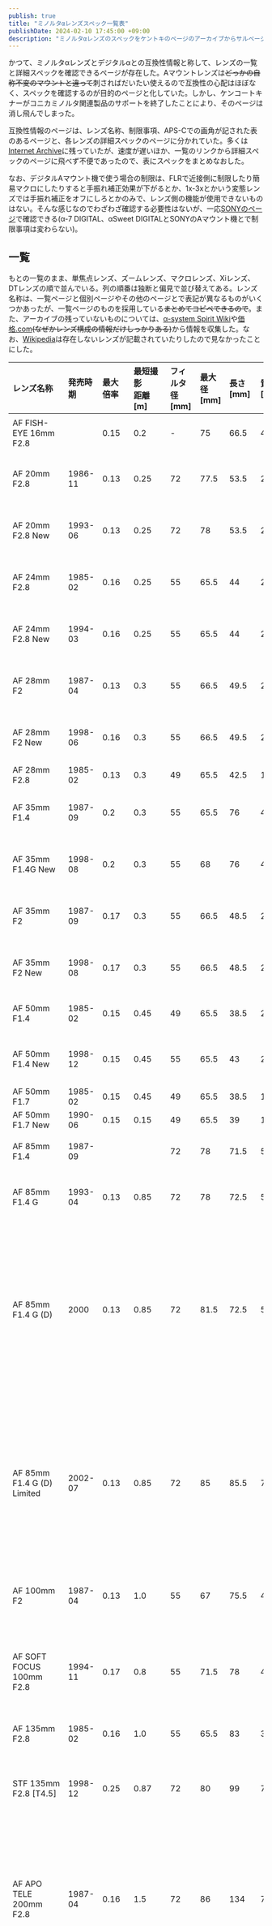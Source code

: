 ```yaml
---
publish: true
title: "ミノルタαレンズスペック一覧表"
publishDate: 2024-02-10 17:45:00 +09:00
description: "ミノルタαレンズのスペックをケントキのページのアーカイブからサルベージしてまとめなおした話。"
---
```


<style set:html="main {max-width: 100% !important;}"></style>

かつて、ミノルタαレンズとデジタルαとの互換性情報と称して、レンズの一覧と詳細スペックを確認できるページが存在した。Aマウントレンズは~~どっかの自称不変のマウントと違って~~刺さればだいたい使えるので互換性の心配はほぼなく、スペックを確認するのが目的のページと化していた。しかし、ケンコートキナーがコニカミノルタ関連製品のサポートを終了したことにより、そのページは消し飛んでしまった。

互換性情報のページは、レンズ名称、制限事項、APS-Cでの画角が記された表のあるページと、各レンズの詳細スペックのページに分かれていた。多くは[Internet Archive](https://web.archive.org/web/*/http://www.kenko-tokina.co.jp/konicaminolta/support/compatible/lens/*)に残っていたが、速度が遅いほか、一覧のリンクから詳細スペックのページに飛べず不便であったので、表にスペックをまとめなおした。

なお、デジタルAマウント機で使う場合の制限は、FLRで近接側に制限したり簡易マクロにしたりすると手振れ補正効果が下がるとか、1x-3xとかいう変態レンズでは手振れ補正をオフにしろとかのみで、レンズ側の機能が使用できないものはない。そんな感じなのでわざわざ確認する必要性はないが、一応[SONYのページ](https://knowledge.support.sony.jp/electronics/support/articles/00265246)で確認できる(α-7 DIGITAL、αSweet DIGITALとSONYのAマウント機とで制限事項は変わらない)。

## 一覧

もとの一覧のまま、単焦点レンズ、ズームレンズ、マクロレンズ、Xiレンズ、DTレンズの順で並んでいる。列の順番は独断と偏見で並び替えてある。レンズ名称は、一覧ページと個別ページやその他のページとで表記が異なるものがいくつかあったが、一覧ページのものを採用している~~まとめてコピペできるので~~。また、アーカイブの残っていないものについては、[α-system Spirit Wiki](https://wiki.a-system.net/index.php/%E3%83%AC%E3%83%B3%E3%82%BA%EF%BC%88%E3%83%9F%E3%83%8E%E3%83%AB%E3%82%BF/%E3%82%B3%E3%83%8B%E3%82%AB%E3%83%9F%E3%83%8E%E3%83%AB%E3%82%BF%EF%BC%89)や[価格.com](https://kakaku.com/camera/camera-lens/itemlist.aspx?pdf_ma=400&pdf_so=d1&pdf_ob=0)<del>(なぜかレンズ構成の情報だけしっかりある\)</del>から情報を収集した。なお、[Wikipedia](https://ja.wikipedia.org/wiki/%CE%91_(%E3%82%AB%E3%83%A1%E3%83%A9)#%E3%83%9F%E3%83%8E%E3%83%AB%E3%82%BF%E3%83%BB%CE%B1%E3%83%AC%E3%83%B3%E3%82%BA)は存在しないレンズが記載されていたりしたので見なかったことにした。

|レンズ名称|発売時期|最大<br />倍率|最短撮影<br />距離[m]|フィルタ径<br />[mm]|最大径<br />[mm]|長さ<br />[mm]|質量<br />[g]|絞り羽根枚数|最小<br />絞り|群|枚|フード|その他|
|:----|:----|:----|:----|:----|:----|:----|:----|:----|:----|:----|:----|:----|:----|
|AF FISH-EYE 16mm F2.8| |0.15|0.2|-|75|66.5|400|7|22|8|11|花形固定|アーカイブなし|
|AF 20mm F2.8|1986-11|0.13|0.25|72|77.5|53.5|285|7|22|9|10|花形バヨネット| |
|AF 20mm F2.8 New|1993-06|0.13|0.25|72|78|53.5|285|7(円形)|22|9|10|花形バヨネット| |
|AF 24mm F2.8|1985-02|0.16|0.25|55|65.5|44|215|7|22|8|8|花形バヨネット| |
|AF 24mm F2.8 New|1994-03|0.16|0.25|55|65.5|44|215|7(円形)|22|8|8|花形バヨネット| |
|AF 28mm F2|1987-04|0.13|0.3|55|66.5|49.5|285|7|22|9|9|花形バヨネット| |
|AF 28mm F2 New|1998-06|0.16|0.3|55|66.5|49.5|285|7(円形)|22|9|9|花形バヨネット| |
|AF 28mm F2.8|1985-02|0.13|0.3|49|65.5|42.5|185|7|22|5|5|内蔵| |
|AF 35mm F1.4|1987-09|0.2|0.3|55|65.5|76|470|9(円形)|22|8|10|花形バヨネット| |
|AF 35mm F1.4G New|1998-08|0.2|0.3|55|68|76|490|9(円形)|22|8|10|花形バヨネット|フォーカスホールドボタン|
|AF 35mm F2|1987-09|0.17|0.3|55|66.5|48.5|240|7|22|6|7|花形バヨネット| |
|AF 35mm F2 New|1998-08|0.17|0.3|55|66.5|48.5|240|7(円形)|22|6|7|花形バヨネット| |
|AF 50mm F1.4|1985-02|0.15|0.45|49|65.5|38.5|235|7|22|6|7|内蔵|アーカイブなし|
|AF 50mm F1.4 New|1998-12|0.15|0.45|55|65.5|43|235|7(円形)|22|6|7|丸形バヨネット| |
|AF 50mm F1.7|1985-02|0.15|0.45|49|65.5|38.5|185|7|22|5|6|内蔵| |
|AF 50mm F1.7 New|1990-06|0.15|0.15|49|65.5|39|170|7|22|5|6|内蔵| |
|AF 85mm F1.4|1987-09| | |72|78|71.5|550|9(円形)| |6|7| |アーカイブなし|
|AF 85mm F1.4 G|1993-04|0.13|0.85|72|78|72.5|550|9(円形)|22|6|7|丸形バヨネット|フォーカスホールドボタン|
|AF 85mm F1.4 G (D)|2000|0.13|0.85|72|81.5|72.5|560|9(円形)| |6|7| |アーカイブなし、フォーカスホールドボタン、AF時フォーカスリング非回転、ADI調光対応|
|AF 85mm F1.4 G (D) Limited|2002-07|0.13|0.85|72|85|85.5|755|9(円形)| |6|7|丸形バヨネット|アーカイブなし、フォーカスホールドボタン、AF時フォーカスリング非回転、ADI調光対応|
|AF 100mm F2|1987-04|0.13|1.0|55|67|75.5|480|9(円形)|32|6|7|丸形バヨネット| |
|AF SOFT FOCUS 100mm F2.8|1994-11|0.17|0.8|55|71.5|78|440|9(円形)|32|7|7|丸形スナップ|フォーカスホールドボタン、ソフトフォーカス機能|
|AF 135mm F2.8|1985-02|0.16|1.0|55|65.5|83|365|7|32|5|7|内蔵| |
|STF 135mm F2.8 [T4.5]|1998-12|0.25|0.87|72|80|99|730|自動9手動10(円形)|31[32]|6|8|丸形バヨネット|1.4x/2xテレコン(初期、II、Dタイプ)装着可能|
|AF APO TELE 200mm F2.8|1987-04|0.16|1.5|72|86|134|790|9|32|7|8|内蔵|フォーカスレンジリミッター、1.4x/2xテレコン(初期タイプ)装着可能|
|High Speed AF APO TELE 200mm F2.8 G|1989-04|0.16|1.5|72|86|134|790|9|32|7|8|内蔵|フォーカスホールドボタン、フォーカスレンジリミッター、1.4x/2xテレコン(IIまたはDタイプ)装着可能|
|AF APO TELE 300mm F2.8|1985-02|0.14|2.5|42(差込)|128|238.5|2480|9|32|9|11|内蔵|フォーカスレンジリミッター、1.4x/2xテレコン(初期タイプ)装着可能|
|High Speed AF APO TELE 300mmF2.8 G|1989-04|0.14|2.5|42(差込)|128|238.5|2480|9|32|9|11|内蔵|フォーカスホールドボタン、フォーカスレンジリミッター、1.4x/2xテレコン(IIまたはDタイプ)装着可能|
|AF APO TELE 300mm F2.8 G (D) SSM|2003-06-27|0.18|2.0|42(差込)|122|242.5|2310|9(円形)|32|12|13|丸形かぶせ|フォーカスホールドボタン、フォーカスレンジリミッター、AF時フォーカスリング非回転、1.4x/2xテレコン(Dタイプ)装着可能、ADI調光対応|
|AF APO TELE 300mm F4 G|1994-11|0.14|2.5|42(差込)|91|220.5|1410|9(円形)|32|7|9|丸形かぶせ|フォーカスホールドボタン、フォーカスレンジリミッター、1.4x/2xテレコン(IIまたはDタイプ)装着可能|
|AF APO TELE 400mm F4.5 G|1995-09|0.15|3.0|42(差込)|109|275|1920|9(円形)| |7|9|丸形かぶせ|アーカイブなし、フォーカスホールドボタン、フォーカスレンジリミッター、1.4x/2xテレコン(IIまたはDタイプ)装着可能|
|AF REFLEX 500mm F8|1989-04|0.13|4.0|専用(差込)|89|118|665|-|8|5|7|丸形ねじ込み(Φ82)|フォーカスホールドボタン|
|AF APO TELE 600mm F4|1986-02|0.11|6|42(差込)|169|449|5500|9|32|9|10| |アーカイブなし、インターナルフォーカシング、プリフォーカス機構付き|
|High Speed AF APO TELE 600mmF4 G| |0.11|6|42(差込)|169|449|5500|9|32|9|10|内蔵|アーカイブなし、フォーカスホールドボタン|
|AF ZOOM 17-35mm F2.8-4 (D)|2004-11-19|0.19|0.3|77|83|88.5|430|7(円形)|22-32|11|14|花形バヨネット|ADI調光対応|
|AF ZOOM 17-35mm F3.5 G|1997-06|0.17|0.3|77|82.5|90.5|600|7(円形)|22|12|15|花形バヨネット|フォーカスホールドボタン|
|AF ZOOM 20-35mm F3.5-4.5|1997-11|0.08|0.5|72|77.5|69.5|325|8|22-27|11|13|丸形バヨネット| |
|AF ZOOM 24-50mm F4|1987-09|0.18|0.35|55|69|60|285|7|22|7|7|丸形スナップ| |
|AF ZOOM 24-50mm F4 New|1992-11|0.18|0.35|55|69|60|285|7|22|7|7|丸形スナップ| |
|AF ZOOM 24-85mm F3.5-4.5|1993-11|0.17|0.5|62|73|73|415|7|22-27|12|14|花形バヨネット| |
|AF ZOOM 24-85mm F3.5-4.5 New|1997-06|0.17|0.5|62|74|73|415|7(円形)|22-27|12|14|花形バヨネット| |
|AF ZOOM 24-105mm F3.5-4.5 (D)|2000-09|0.18|0.5|62|71|69|395|7(円形)|22-27|11|12|花形バヨネット|AF時フォーカスリング非回転、ADI調光対応|
|AF ZOOM 28-70mm F2.8 G|1993-04|0.09|0.85|72|83|114.5|850|9(円形)|22|11|16|丸形バヨネット|フォーカスホールドボタン|
|AF ZOOM 28-75mm F2.8 (D)|2004-11-19|0.26|0.33|67|73|94|510|7(円形)|32|14|16|花形バヨネット|ADI調光対応|
|AF ZOOM 28-80mm F3.5-5.6|1998-06|0.26|0.38|62|69|74|230|8|22-38|10|10|丸形バヨネット| |
|AF ZOOM 28-80mm F3.5-5.6 II| | | |62|68|74|230|8| |10|10| |アーカイブなし|
|AF ZOOM 28-80mm F3.5-5.6 (D)| | | |55|63|68|190| | |7|8| |アーカイブなし|
|AF ZOOM 28-80mm F4-5.6|1994-01| | |55|68|67.5|250|7| |7|7| |アーカイブなし|
|AF ZOOM 28-85mm F3.5-4.5|1985-02|0.12|0.8|55|68.5|85.5|490|7|22-27|10|13|丸形スナップ| |
|AF ZOOM 28-85mm F3.5-4.5 New|1992-07|0.12|0.8|55|68.5|85.5|490|7|22-27|10|13|丸形スナップ| |
|AF ZOOM 28-100mm F3.5-5.6 (D)|2004-01-23|0.48|0.25|55|66|78|240|9(円形)|22-38|8|10|丸形バヨネット|[ニュースリリース](https://www.konicaminolta.jp/about/release/2004/0108_02_01.html)|
|AF ZOOM 28-105mm F3.5-4.5|1995-03|0.21|0.5|62|73|80|485|7|22-27|10|13|花形バヨネット| |
|AF ZOOM 28-105mm F3.5-4.5 New|1997-06|0.21|0.5|62|74|80|485|7(円形)|22-27|10|13|花形バヨネット| |
|AF ZOOM 28-135mm F4-4.5|1985-02|0.09|1.5|72|75|109|750|7|22-27|13|16|-| |
|AF ZOOM 35-70mm F3.5-4.5|1993-11| | |49|68.5|63|220|7| |7|7| |アーカイブなし|
|AF ZOOM 35-70mm F3.5-4.5 New|1995-04| | |49|68.5|63|210|7| |7|7| |アーカイブなし|
|AF ZOOM 35-70mm F4|1985-02| | |49|68|52|255|7| |6|6| |アーカイブなし|
|AF ZOOM 35-80mm F4-5.6|1988-09|0.18|0.5|46|65|58|220|7|22-32|8|8|-| |
|AF ZOOM 35-80mm F4-5.6 II|1999-03|0.25|0.38|49|63|66|150|7|22-32|8|8|丸形バヨネット| |
|AF ZOOM 35-105mm F3.5-4.5|1985-02|0.08|1.5|55|68.5|87|485|7|22-27|12|14|丸形スナップ| |
|AF ZOOM 35-105mm F3.5-4.5 New|1988-05|0.15|0.85|55|68.5|59.5|290|7|22-27|10|12|丸形スナップ| |
|AF APO TELE ZOOM 70-200mm F2.8 G (D) SSM|2003-06|0.21|1.2|77|87|196.5|1340|9(円形)|32|16|19|花形バヨネット|フォーカスホールドボタン、フォーカスレンジリミッター、AF時フォーカスリング非回転、1.4x/2xテレコン(Dタイプ)装着可能、ADI調光対応|
|AF ZOOM 70-210mm F3.5-4.5|1988-06|0.26|1.1|55|72.5|100|420|9|22-27|12|12|丸形スナップ|アーカイブなし、フォーカスホールドボタン|
|AF ZOOM 70-210mm F4|1985-02|0.26|1.1|55|72.5|152|695|7|32|9|12|丸形スナップ| |
|AF ZOOM 70-210mm F4.5-5.6|1993-11| | |49|69|93|350|7| |10|10| |アーカイブなし|
|AF ZOOM 70-210mm F4.5-5.6 II| | | |49|69.5|93|320|7| |10|10| |アーカイブなし|
|AF ZOOM 75-300mm F4.5-5.6|1986-02|0.26|1.5|55|72.5|163.5|865|9|32-38|11|13|丸形スナップ|フォーカスレンジリミッター|
|AF ZOOM 75-300mm F4.5-5.6 New|1994-11|0.25|1.5|55|72.5|122|525|7|32-38|10|13|丸形バヨネット|フォーカスホールドボタン|
|AF ZOOM 75-300mm F4.5-5.6 II|1998-06|0.25|1.5|55|72.5|122|490|7|32-38|10|13|丸形バヨネット| |
|AF ZOOM 75-300mm F4.5-5.6 (D)|2001-07|0.25|1.5|55|71|122|460|7(円形)|32-38|10|13|丸形バヨネット|ADI調光対応|
|AF APO TELE ZOOM 80-200mm F2.8|1987-09|0.13|1.8|72|87.5|166.5|1350|9(円形)|32|13|16|丸形バヨネット| |
|High Speed AF APO TELE ZOOM 80-200mm F2.8 G|1993-03|0.13|1.8|72|88.5|166.5|1280|9(円形)|32|13|16|丸形バヨネット|フォーカスホールドボタン|
|AF ZOOM 80-200mm F4.5-5.6|1988-09|0.16|1.5|46|67|78|290|7| |9|9|-|アーカイブなし|
|AF ZOOM 100-200mm F4.5|1986-04|0.12|1.9|49|69.5|94.5|375|7|22|7|8|丸形スナップ|アーカイブなし|
|AF ZOOM 100-300mm F4.5-5.6|1988-05| |1.5|55|72.5|100|410|9| |9|11| |アーカイブなし、フォーカスホールドボタン|
|AF APO TELE ZOOM 100-300mm F4.5-5.6|1993-11|0.24|1.5|55|73.5|101.5|435|9|32-38|10|1|丸形スナップ|フォーカスホールドボタン|
|AF APO TELE ZOOM 100-300mm F4.5-5.6 (D)|2000-09|0.24|1.5|55|73.5|101.5|485|9(円形)|32-38|10|11|丸形バヨネット|フォーカスホールドボタン、AF時フォーカスリング非回転、ADI調光対応|
|AF APO TELE ZOOM 100-400mm F4.5-6.7|1995-07|0.25|2.0|72|79.5|149|840|9(円形)|32-45|11|14|丸形バヨネット|フォーカスホールドボタン|
|AF MACRO 50mm F2.8|1985-02|1.0|0.2|55|68.5|59.5|310|7|32|6|7|-| |
|AF MACRO 50mm F2.8 NEW|1993-06|1.0|0.2|55|70|60|315|7(円形)|32|6|7|-|フォーカスホールドボタン、フォーカスレンジリミッター|
|AF MACRO 50mm F2.8 (D)|2001-04|1.0|0.2|55|71.5|60|295|7(円形)|32|6|7|-|フォーカスホールドボタン、フォーカスレンジリミッター、AF時フォーカスリング非回転、ADI調光対応|
|AF MACRO 50mm F3.5|1994-04|0.5|0.23|55|66|55|240|7|32|5|5|-| |
|AF MACRO 100mm F2.8|1986-11|1.0|0.35|55|71|98.5|520|9|32|8|8|丸形バヨネット|フォーカスレンジリミッター|
|AF MACRO 100mm F2.8 NEW|1993-06|1|0.35|55|71.5|98.5|510|9(円形)|32|8|8|丸形バヨネット|フォーカスホールドボタン、フォーカスレンジリミッター|
|AF MACRO 100mm F2.8 (D)|2000-09|1.0|0.35|55|75|98.5|505|9(円形)|32|8|8|丸形バヨネット|フォーカスホールドボタン、フォーカスレンジリミッター、AF時フォーカスリング非回転、ADI調光対応|
|AF APO TELE MACRO 200mm F4 G|1990-07|1.0|0.5|72|79|195|1130|9(円形)| |8|13|丸形バヨネット|アーカイブなし、フォーカスホールドボタン、フォーカスレンジリミッター、AF時フォーカスリング非回転、1.4x/2xテレコン(Dタイプ)装着可能(MF専用)|
|AF MACRO ZOOM 1x-3x F1.7-2.8|1990-04|3|0.025-0.040|-| |94.5|1100|7|27-16|5|7|-|大きさ: 86x117 (幅x高さ)、使用電池: 6Vリチウム電池2CR5型(1個)|
|AF Xi ZOOM 28-80mm F4-5.6|1991-09|0.1|0.8|55|72|67.5|275|7|22-32|7|7|丸形スナップ|電動ズーム機能、レンズボタンによるフォーカスホールド機能(デジタル一眼レフカメラ装着時)|
|AF Xi ZOOM 28-105mm F3.5-4.5|1991-06|0.1|0.5-1.0|62|73|76.5|450|7|22-32|10|13|丸形スナップ|電動ズーム機能、レンズボタンによるフォーカスホールド機能(デジタル一眼レフカメラ装着時)|
|AF POWER ZOOM 35-80mm F4-5.6|1992-02|0.18|0.5|49|66.5|53.5|175|7|22-32|8|8|丸形スナップ|電動ズーム機能|
|AF Xi ZOOM 35-200mm F4.5-5.6|1991-12|0.16|0.5-1.0|62|75|93|500|7|22-27|15|17|丸形スナップ|電動ズーム機能、レンズボタンによるフォーカスホールド機能(デジタル一眼レフカメラ装着時)|
|AF Xi ZOOM 80-200mm F4.5-5.6|1991-12| | |55|73|80|300|7| |9|9| |アーカイブなし|
|AF Xi ZOOM 100-300mm F4.5-5.6|1991-06|0.24|1.5|55|75|100|440|9|32-38|9|10|丸形スナップ|電動ズーム機能、レンズボタンによるフォーカスホールド機能(デジタル一眼レフカメラ装着時)|
|AF DT ZOOM 11-18mm F4.5-5.6 (D)|2005-09-09|0.125|0.25|77|83|80.5|360|7(円形)|22-29|12|15|花形バヨネット|ADI調光対応|
|AF DT ZOOM 18-70mm F3.5-5.6 (D)|2005-08-19|0.25|0.38|55|66|77|235|7(円形)|22-36|9|11|丸形バヨネット|ADI調光対応、単品販売は2005-11-11|
|AF DT ZOOM 18-200mm F3.5-6.3 (D)|2005-11-11|0.27|0.45|62|73|85.5|405|7(円形)|22-40|13|15|花形バヨネット|ADI調光対応|
